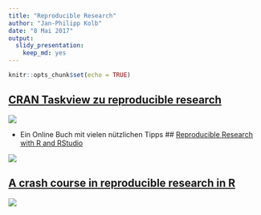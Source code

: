 ```yaml
---
title: "Reproducible Research"
author: "Jan-Philipp Kolb"
date: "8 Mai 2017"
output: 
  slidy_presentation: 
    keep_md: yes
---
```


```r
knitr::opts_chunk$set(echo = TRUE)
```

## [CRAN Taskview zu reproducible research](https://cran.r-project.org/web/views/ReproducibleResearch.html)

![](figure/TaskViewReproducibleResearch.PNG)

- Ein Online Buch mit vielen nützlichen Tipps
## [Reproducible Research
with R and RStudio](https://englianhu.files.wordpress.com/2016/01/reproducible-research-with-r-and-studio-2nd-edition.pdf)

![](figure/Gandrud.PNG)

## [A crash course in reproducible research in R](http://t-redactyl.io/blog/2016/10/a-crash-course-in-reproducible-research-in-r.html)


![](figure/CrashcourseReprod.PNG)